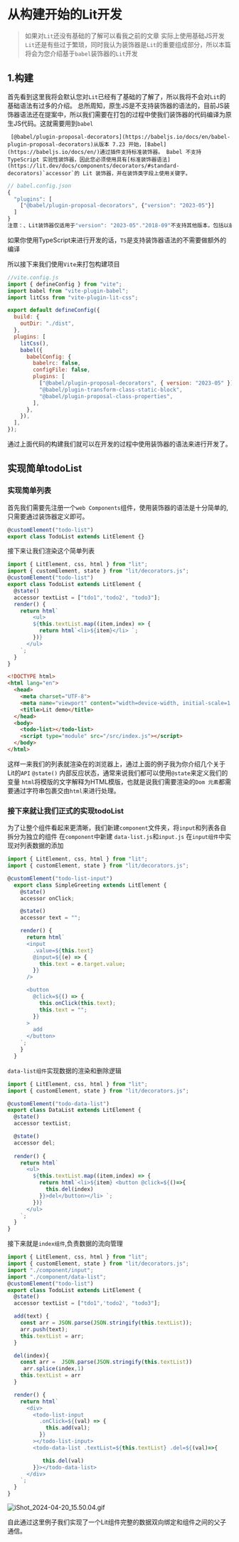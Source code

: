 # 从构建开始的Lit开发
> 如果对`Lit`还没有基础的了解可以看我之前的文章
> 实际上使用基础JS开发`Lit`还是有些过于繁琐，同时我认为装饰器是`Lit`的重要组成部分，所以本篇将会为您介绍基于`babel`装饰器的`Lit`开发


## 1.构建
首先看到这里我将会默认您对`Lit`已经有了基础的了解了，所以我将不会对`Lit`的基础语法有过多的介绍。
总所周知，原生JS是不支持装饰器的语法的，目前JS装饰器语法还在提案中，所以我们需要在打包的过程中使我们装饰器的代码编译为原生JS代码。这就需要用到`babel`

     [@babel/plugin-proposal-decorators](https://babeljs.io/docs/en/babel-plugin-proposal-decorators)从版本 7.23 开始，[Babel](https://babeljs.io/docs/en/)通过插件支持标准装饰器。 Babel 不支持 TypeScript 实验性装饰器，因此您必须使用具有[标准装饰器语法](https://lit.dev/docs/components/decorators/#standard-decorators)`accessor`的 Lit 装饰器，并在装饰类字段上使用关键字。
```javascript
// babel.config.json
{
  "plugins": [
    ["@babel/plugin-proposal-decorators", {"version": "2023-05"}]
  ]
}
注意：、Lit装饰器仅适用于"version": "2023-05"."2018-09"不支持其他版本，包括以前支持的版本。
```
如果你使用TypeScript来进行开发的话，`TS`是支持装饰器语法的不需要做额外的编译

所以接下来我们使用`Vite`来打包构建项目
```javascript
//vite.config.js
import { defineConfig } from "vite";
import babel from "vite-plugin-babel";
import litCss from "vite-plugin-lit-css";

export default defineConfig({
  build: {
    outDir: "./dist",
  },
  plugins: [
    litCss(),
    babel({
      babelConfig: {
        babelrc: false,
        configFile: false,
        plugins: [
          ["@babel/plugin-proposal-decorators", { version: "2023-05" }],
          "@babel/plugin-transform-class-static-block",
          "@babel/plugin-proposal-class-properties",
        ],
      },
    }),
  ],
});
```
通过上面代码的构建我们就可以在开发的过程中使用装饰器的语法来进行开发了。
## 
## 实现简单todoList
### 实现简单列表
首先我们需要先注册一个`web Components`组件，使用装饰器的语法是十分简单的,只需要通过装饰器定义即可。
```javascript
@customElement("todo-list")
export class TodoList extends LitElement {}
```

接下来让我们渲染这个简单列表
```javascript
import { LitElement, css, html } from "lit";
import { customElement, state } from "lit/decorators.js";
@customElement("todo-list")
export class TodoList extends LitElement {
  @state()
  accessor textList = ["tdo1",'todo2', "todo3"];
  render() {
    return html`
        <ul>
        ${this.textList.map((item,index) => {
          return html`<li>${item}</li> `;
        })}
      </ul>
    `;
  }
}
```

```html
<!DOCTYPE html>
<html lang="en">
  <head>
    <meta charset="UTF-8">
    <meta name="viewport" content="width=device-width, initial-scale=1.0">
    <title>Lit demo</title>
  </head>
  <body>
    <todo-list></todo-list>
    <script type="module" src="/src/index.js"></script>
  </body>
</html>
```
这样一来我们的列表就渲染在的浏览器上，通过上面的例子我为你介绍几个关于Lit的`API`
`@state()` 内部反应状态，通常来说我们都可以使用`@state`来定义我们的变量
`html`将模版的文字解释为HTML模版，也就是说我们需要渲染的`Dom 元素`都需要通过字符串包裹交由`html`来进行处理。
 
### 接下来就让我们正式的实现todoList
为了让整个组件看起来更清晰，我们新建`component`文件夹，将`input`和列表各自拆分为独立的组件
在`component`中新建 `data-list.js`和`input.js`
在`input组件`中实现对列表数据的添加
```javascript
import { LitElement, css, html } from "lit";
import { customElement, state } from "lit/decorators.js";

@customElement("todo-list-input")
  export class SimpleGreeting extends LitElement {
    @state()
    accessor onClick;

    @state()
    accessor text = "";

    render() {
      return html`
      <input
        .value=${this.text}
        @input=${(e) => {
          this.text = e.target.value;
        }}
      />

      <button
        @click=${() => {
          this.onClick(this.text);
          this.text = "";
        }}
      >
        add
      </button>
    `;
    }
  }
```

`data-list组件`实现数据的渲染和删除逻辑
```javascript
import { LitElement, css, html } from "lit";
import { customElement, state } from "lit/decorators.js";

@customElement("todo-data-list")
export class DataList extends LitElement {
  @state()
  accessor textList;

  @state()
  accessor del;
  
  render() {
    return html`
      <ul>
        ${this.textList.map((item,index) => {
          return html`<li>${item} <button @click=${()=>{
            this.del(index)
          }}>del</button></li> `;
        })}
      </ul>
    `;
  }
}
```

接下来就是`index组件`,负责数据的流向管理
```javascript
import { LitElement, css, html } from "lit";
import { customElement, state } from "lit/decorators.js";
import "./component/input";
import "./component/data-list";
@customElement("todo-list")
export class TodoList extends LitElement {
  @state()
  accessor textList = ["tdo1",'todo2', "todo3"];

  add(text) {
    const arr = JSON.parse(JSON.stringify(this.textList));
    arr.push(text);
    this.textList = arr;
  }

  del(index){
    const arr =  JSON.parse(JSON.stringify(this.textList)) 
     arr.splice(index,1)
    this.textList = arr
  }

  render() {
    return html`
      <div>
        <todo-list-input
          .onClick=${(val) => {
            this.add(val);
          }}
        ></todo-list-input>
        <todo-data-list .textList=${this.textList} .del=${(val)=>{

           this.del(val) 
        }}></todo-data-list>
      </div>
    `;
  }
}
```
![iShot_2024-04-20_15.50.04.gif](https://cdn.nlark.com/yuque/0/2024/gif/21380603/1713599473387-0ade29f1-4fef-48bc-a143-58caa6e21d64.gif#averageHue=%23fafafa&clientId=udb4352fd-70f7-4&from=drop&height=327&id=apGEB&originHeight=206&originWidth=320&originalType=binary&ratio=2&rotation=0&showTitle=false&size=140750&status=done&style=none&taskId=ub2189bd0-d30f-4f0c-bf4f-cbc28c9118e&title=&width=508)

自此通过这里例子我们实现了一个Lit组件完整的数据双向绑定和组件之间的父子通信。





